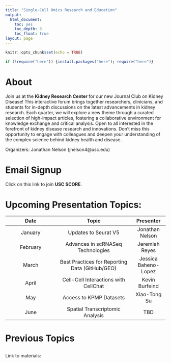 ---
title: "Single-Cell Omics Research and Education"
output:
  html_document: 
    toc: yes
    toc_depth: 3
    toc_float: true
layout: page
---

```{r setup, include=FALSE}
knitr::opts_chunk$set(echo = TRUE)
```


```{r load new packages, echo=FALSE, warning=FALSE, error=FALSE, message=FALSE}

if (!require("here")) {install.packages("here"); require("here")}
```

# About

Join us at the **Kidney Research Center** for our new Journal Club on Kidney Disease! This interactive forum brings together researchers, clinicians, and students for in-depth discussions on the latest advancements in kidney research. Each quarter, we will explore a new theme through a curated selection of high-impact articles, fostering a collaborative environment for knowledge exchange and critical analysis. Open to all interested in the forefront of kidney disease research and innovations. Don’t miss this opportunity to engage with colleagues and deepen your understanding of the complex science behind kidney health and disease.

Organizers:
  Jonathan Nelson (jnelson4@usc.edu)
  
# Email Signup

Click on this link to join **USC SCORE**.

# Upcoming Presentation Topics: 

| Date        | Topic          | Presenter  |
| :--------: |:-------------:| :-----:|
| January      | Updates to Seurat V5                                     | Jonathan Nelson |
| February     | Advances in scRNASeq Technologies                        | Jeremiah Reyes |
| March        | Best Practices for Reporting Data (GitHub/GEO)           | Jessica Baheno-Lopez |
| April        | Cell-Cell Interactions with CellChat                     | Kevin Burfeind |
| May          | Access to KPMP Datasets                                  | Xiao-Tong Su |
| June         | Spatial Transcriptomic Analysis                          | TBD |

# Previous Topics

## 

Link to materials:

